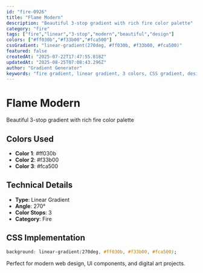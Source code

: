 ```yaml
---
id: "fire-0926"
title: "Flame Modern"
description: "Beautiful 3-stop gradient with rich fire color palette"
category: "fire"
tags: ["fire","linear","3-stop","modern","beautiful","design"]
colors: ["#ff030b","#f33b00","#fca500"]
cssGradient: "linear-gradient(270deg, #ff030b, #f33b00, #fca500)"
featured: false
createdAt: "2025-07-22T17:47:55.818Z"
updatedAt: "2025-08-25T07:08:43.296Z"
author: "Gradient Generator"
keywords: "fire gradient, linear gradient, 3 colors, CSS gradient, design, #ff030b, #f33b00, #fca500"
---
```


# Flame Modern

Beautiful 3-stop gradient with rich fire color palette

## Colors Used
- **Color 1**: #ff030b
- **Color 2**: #f33b00
- **Color 3**: #fca500

## Technical Details
- **Type**: Linear Gradient
- **Angle**: 270°
- **Color Stops**: 3
- **Category**: Fire

## CSS Implementation
```css
background: linear-gradient(270deg, #ff030b, #f33b00, #fca500);
```

Perfect for modern web design, UI components, and digital art projects.
